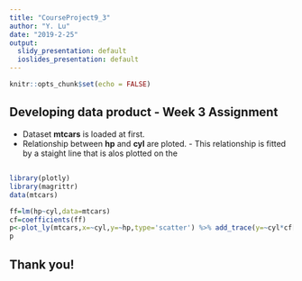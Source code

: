 ```yaml
---
title: "CourseProject9_3"
author: "Y. Lu"
date: "2019-2-25"
output:
  slidy_presentation: default
  ioslides_presentation: default
---
```


```r
knitr::opts_chunk$set(echo = FALSE)
```

## Developing data product - Week 3 Assignment

- Dataset **mtcars** is loaded at first. 
- Relationship between **hp** and **cyl** are ploted. - This relationship is fitted by a staight line that is alos plotted on the 

## 

```r

library(plotly)
library(magrittr)
data(mtcars)

ff=lm(hp~cyl,data=mtcars)
cf=coefficients(ff)
p<-plot_ly(mtcars,x=~cyl,y=~hp,type='scatter') %>% add_trace(y=~cyl*cf[2]+cf[1],mode='lines')
p
```

## Thank you!

